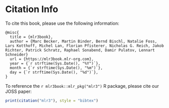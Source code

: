 # Citation Info

To cite this book, please use the following information:

<!-- FIXME: make dynamic after https://github.com/quarto-dev/quarto-cli/discussions/1072 -->
```
@misc{
  title = {mlr3book},
  author = {Marc Becker, Martin Binder, Bernd Bischl, Natalie Foss, Lars Kotthoff, Michel Lan, Florian Pfisterer, Nicholas G. Reich, Jakob Richter, Patrick Schratz, Raphael Sonabend, Damir Pulatov, Lennart Schneider}
  url = {https://mlr3book.mlr-org.com},
  year = {`r strftime(Sys.Date(), "%Y")`},
  month = {`r strftime(Sys.Date(), "%m")`},
  day = {`r strftime(Sys.Date(), "%d")`},
}
```

To reference the `r mlr3book::mlr_pkg("mlr3")` R package, please cite our JOSS paper:

```r
print(citation("mlr3"), style = "bibtex")
```
